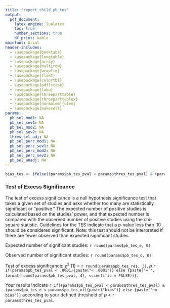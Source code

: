 ```yaml
---
title: "report_child_pb_tes"
output:
  pdf_document:
    latex_engine: lualatex
    toc: true
    number_sections: true
    df_print: kable
mainfont: Arial
header-includes:
  - \usepackage{booktabs}
  - \usepackage{longtable}
  - \usepackage{array}
  - \usepackage{multirow}
  - \usepackage{wrapfig}
  - \usepackage{float}
  - \usepackage{colortbl}
  - \usepackage{pdflscape}
  - \usepackage{tabu}
  - \usepackage{threeparttable}
  - \usepackage{threeparttablex}
  - \usepackage[normalem]{ulem}
  - \usepackage{makecell}
params:
  pb_sel_mod1: NA
  pb_sel_sev1: NA
  pb_sel_mod2: NA
  pb_sel_sev2: NA
  thres_sel_adj: NA
  pb_sel_perc_mod1: NA
  pb_sel_perc_sev1: NA
  pb_sel_perc_mod2: NA
  pb_sel_perc_sev2: NA
  pb_sel_unadj: NA
---
```


```r
bias_tes <- ifelse((params$pb_tes_pval < params$thres_tes_pval) & (params$pb_tes_e < params$pb_tes_o), "bias", "no bias")
```

### Test of Excess Significance

The test of excess significance is a null hypothesis significance test that takes a given set of studies and asks whether too many are statistically significant or “positive.” The expected number of positive studies is calculated based on the studies’ power, and that expected number is compared with the observed number of positive studies using the chi-square statistic. Guidelines for the TES indicate that a _p_-value less than .10 should be considered significant. Note: this test should not be interpreted if there are fewer observed than expected significant studies.

Expected number of significant studies: `r round(params$pb_tes_e, 0)`

Observed number of significant studies: `r round(params$pb_tes_o, 0)`

Test of excess significance: $\chi$^2^ (1) = `r round(params$pb_tes_res, 3)`, _p_ `r if(params$pb_tes_pval < .0001){paste("< .0001")} else {paste("= ", format(round(params$pb_tes_pval, 4), scientific = FALSE))}`. 

Your results indicate `r if((params$pb_tes_pval < params$thres_tes_pval) & (params$pb_tes_e < params$pb_tes_o)){paste("bias")} else {paste("no bias")}` according to your defined threshold of _p_ < `r params$thres_tes_pval`.

